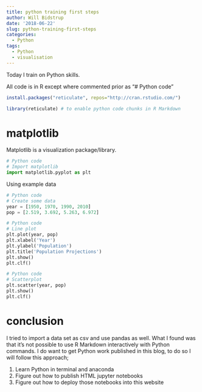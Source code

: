 ```yaml
---
title: python training first steps
author: Will Bidstrup
date: '2018-06-22'
slug: python-training-first-steps
categories:
  - Python
tags:
  - Python
  - visualisation
---
```


Today I train on Python skills.

All code is in R except where commented prior as "# Python code"

```r
install.packages("reticulate", repos="http://cran.rstudio.com/")


```

```r
library(reticulate) # to enable python code chunks in R Markdown

```


# matplotlib

Matplotlib is a visualization package/library.  

```python
# Python code
# Import matplotlib
import matplotlib.pyplot as plt
```

Using example data
```python
# Python code
# Create some data
year = [1950, 1970, 1990, 2010]
pop = [2.519, 3.692, 5.263, 6.972]

```

```python
# Python code
# Line plot
plt.plot(year, pop)
plt.xlabel('Year')
plt.ylabel('Population')
plt.title('Population Projections')
plt.show()
plt.clf()
```

```python
# Python code
# Scatterplot
plt.scatter(year, pop)
plt.show()
plt.clf()
```

# conclusion

I tried to import a data set as csv and use pandas as well. What I found was that it's not possible to use R Markdown interactively with Python commands. I do want to get Python work published in this blog, to do so I will follow this approach;  

1) Learn Python in terminal and anaconda  
2) Figure out how to publish HTML jupyter notebooks  
3) Figure out how to deploy those notebooks into this website  

